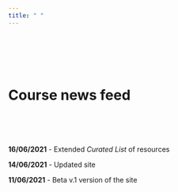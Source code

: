 ```yaml
---
title: " "
---
```

  
<br>
<br>
<br>
<br>

# Course news feed
<br>
<br>
<br>

**16/06/2021** - Extended *Curated List* of resources 

**14/06/2021** - Updated site  
  
**11/06/2021** - Beta v.1 version of the site
  

